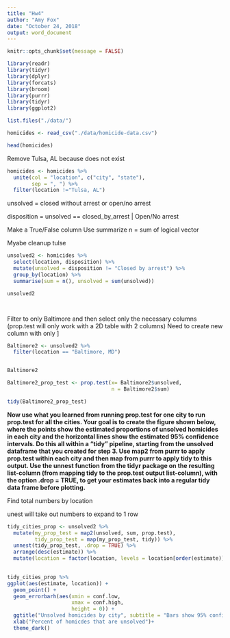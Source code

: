 ```yaml
---
title: "Hw4"
author: "Amy Fox"
date: "October 24, 2018"
output: word_document
---
```


```r
knitr::opts_chunk$set(message = FALSE)
```

```r
library(readr)
library(tidyr)
library(dplyr)
library(forcats)
library(broom)
library(purrr)
library(tidyr)
library(ggplot2)

```


```r
list.files("./data/")

```

```r
homicides <- read_csv("./data/homicide-data.csv")
```

```r
head(homicides)
```

Remove Tulsa, AL because does not exist
```r

homicides <- homicides %>%
  unite(col = "location", c("city", "state"),
        sep = ", ") %>%
  filter(location !="Tulsa, AL")

```

unsolved = closed without arrest or open/no arrest

disposition = unsolved == closed_by_arrest | Open/No arrest

Make a True/False column
Use summarize n = sum of logical vector

Myabe cleanup tulse
```r
unsolved2 <- homicides %>%
  select(location, disposition) %>%
  mutate(unsolved = disposition != "Closed by arrest") %>%
  group_by(location) %>%
  summarise(sum = n(), unsolved = sum(unsolved))

unsolved2




```


Filter to only Baltimore and then select only the necessary columns (prop.test will only work with a 2D table with 2 columns)
Need to create new column with only ]

```r
Baltimore2 <- unsolved2 %>%
  filter(location == "Baltimore, MD")


Baltimore2

Baltimore2_prop_test <- prop.test(x= Baltimore2$unsolved, 
                                  n = Baltimore2$sum)

tidy(Baltimore2_prop_test)
```


**Now use what you learned from running prop.test for one city to run prop.test for all the cities. Your goal is to create the figure shown below, where the points show the estimated proportions of unsolved homicides in each city and the horizontal lines show the estimated 95% confidence intervals. Do this all within a “tidy” pipeline, starting from the unsolved dataframe that you created for step 3. Use map2 from purrr to apply prop.test within each city and then map from purrr to apply tidy to this output. Use the unnest function from the tidyr package on the resulting list-column (from mapping tidy to the prop.test output list-column), with the option .drop = TRUE, to get your estimates back into a regular tidy data frame before plotting.**

Find total numbers by location

unest will take out numbers to expand to 1 row
```r


tidy_cities_prop <- unsolved2 %>%
  mutate(my_prop_test = map2(unsolved, sum, prop.test),
         tidy_prop_test = map(my_prop_test, tidy)) %>%
  unnest(tidy_prop_test, .drop = TRUE) %>%
  arrange(desc(estimate)) %>%
  mutate(location = factor(location, levels = location[order(estimate)]))
  

tidy_cities_prop %>%
ggplot(aes(estimate, location)) +
  geom_point() +
  geom_errorbarh(aes(xmin = conf.low, 
                     xmax = conf.high, 
                     height = 0)) +
  ggtitle("Unsolved homicides by city", subtitle = "Bars show 95% confidence interval") +
  xlab("Percent of homicdes that are unsolved")+
  theme_dark()

```





  


